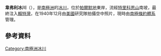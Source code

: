 {{coord|74|1|S|61|38|W|display=title}}

'''韋弗利冰川'''（{{lang-en|Waverly Glacier}}），是[[南極洲|南極洲]]的[[冰川|冰川]]，位於[[帕爾默地|帕爾默地]]東岸，流經[[特里科恩山|特里科恩山]]南坡，最終注入[[賴特灣_(帕爾默地)|賴特灣]]，在1940年12月由[[美國|美國]]研究隊拍攝空中照片，現時由[[南極條約體系|南極條約體系]]管理。

==參考資料==
{{usgs-gazetteer}}

{{Antarctica-geo-stub}}
[[Category:南極洲冰川|Category:南極洲冰川]]